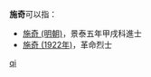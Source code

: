 '''施奇'''可以指：
* [[施奇_(明朝)|施奇 (明朝)]]，景泰五年甲戌科進士
* [[施奇_(1922年)|施奇 (1922年)]]，革命烈士
{{disambig}}

[[Category:二字施姓人名消歧义|qi]]